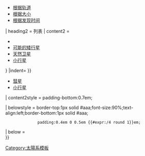 {{Sidebar
| name = 太阳系侧栏
| class = plainlist
| width = {{{width|19.0}}}em <!--and see belowstyle below-->
| outertitle = [[太阳系]]
| topimagestyle = {{{topimagestyle|}}}
| topimage = [[File:{{{topimage|Montagem Sistema Solar.jpg{{!}}190px}}}]]

| heading1style = <!--border-top:1px solid #aaa;-->
| heading1 = 天体
| content1 = {{flatlist |class={{{class|}}} |style={{{style|{{{1|}}}}}} |indent={{{indent|0}}} }}
* [[太阳系天体列表|根据轨道]]
* [[太阳系天体大小列表|根据大小]]
* [[太阳系天体发现时间列表|根据发现时间]]
{{endflatlist}}

| heading2 = 列表
| content2 =
* {{longlink|style=padding-top:0;|[[太阳系流体静力平衡天体列表|流体静力平衡天体]]}}
* [[矮行星候選者列表|可能的矮行星]]
* [[太阳系天然卫星列表|天然卫星]]
* [[小行星列表|小行星]]
{{flatlist |class={{{class|}}} |style={{{style|{{{1|}}}}}} |indent={{{indent|0}}} }}
* [[彗星列表|彗星]]
* [[小行星]]
{{endflatlist}}
| content2style = padding-bottom:0.7em;

| belowstyle = border-top:1px solid #aaa;font-size:90%;text-align:left;border-bottom:1px solid #aaa;
               padding:0.4em 0 0.5em {{#expr:{{{width|19.0}}}/4 round 1}}em;
| below = {{portal-inline|太阳系|size=20}}<br/>{{portal-inline|恒星|size=20}}
}}<noinclude>
{{模板文件}}
[[Category:太陽系模板]]
</noinclude>